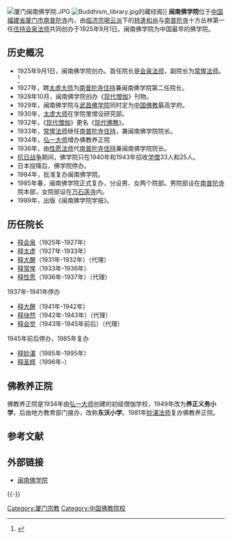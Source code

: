 {{Infobox University
|Name=闽南佛学院|
|EnglishName=
|SealImage=
|SealInfo＝
|Motto=
|Established=1925年9月1日
|Type=公立，宗教院校|
|President=
| President_title_1 ＝
| President_1 =
|Location={{PRC}}<br>[[福建省|福建省]][[厦门市|厦门市]][[南普陀寺|南普陀寺]]|
| Campus =
| AreaTotal =	
| Nickname =	
| Celebration = 	
| Mascot =	
| Telephone =
|Website=[http://www.nanputuo.com/nptxy/ 官网]
}}
[[File:厦门闽南佛学院.JPG|thumb]]
[[File:Buddhism_library.jpg|thumb]]的藏经阁]]
'''闽南佛学院'''位于[[中国|中国]][[福建省|福建省]][[厦门市|厦门市]][[南普陀寺|南普陀寺]]内，由[[临济宗|临济宗]][[喝云派|喝云派]]下的[[释转逢|转逢和尚]]与[[南普陀寺|南普陀寺]]十方丛林第一任[[住持|住持]][[释会泉|会泉法师]]共同创办于1925年9月1日。闽南佛学院为中国最早的佛学院。

== 历史概况 ==
*1925年9月1日，闽南佛学院创办。首任院长是[[释会泉|会泉法师]]，副院长为[[常惺法师|常惺法师]]。<ref>{{Cite web |url=http://www.nanputuo.com/nptxy/html/200612/1814264958008.html |title=民国时期的闽南佛学院，南普陀寺，于2011-10-13查阅 |accessdate=2011-10-12 |archive-date=2011-10-10 |archive-url=https://web.archive.org/web/20111010191550/http://www.nanputuo.com/nptxy/html/200612/1814264958008.html |dead-url=no }}</ref>
*1927年，聘[[释太虚|太虚大师]]为[[南普陀寺|南普陀寺]][[住持|住持]]兼闽南佛学院第二任院长。
*1928年10月，闽南佛学院创办《[[现代僧伽|现代僧伽]]》刊物。
*1929年，闽南佛学院与[[武昌佛学院|武昌佛学院]]同时定为[[中国佛教|中国佛教]]最高学府。
*1930年，[[释太虚|太虚大师]]在学院里增设研究部。
*1932年，《[[现代僧伽|现代僧伽]]》更名《[[现代佛教|现代佛教]]》。
*1933年，[[释常惺|常惺法师]]继任[[南普陀寺|南普陀寺]][[住持|住持]]，兼闽南佛学院院长。
*1934年，[[弘一|弘一大师]]增办佛教养正院
*1936年，由[[释性愿|性愿法师]]代[[南普陀寺|南普陀寺]][[住持|住持]]兼闽南佛学院院长。
*[[抗日战争|抗日战争]]期间，佛学院只在1940年和1943年招收[[学僧|学僧]]33人和25人。
*日本投降后，佛学院停办。
*1984年，批准复办闽南佛学院。
*1985年春，闽南佛学院正式复办，分设男、女两个院部。男院部设在[[南普陀寺|南普陀寺]]院本部，女院部设在[[万石莲寺|万石莲寺]]内。
*1989年，出版《闽南佛学院学报》。

==历任院长==
*[[释会泉|释会泉]]（1925年-1927年）
*[[释太虚|释太虚]]（1927年-1933年）
*[[释大醒|释大醒]]（1931年-1932年）（代理）
*[[释常惺|释常惺]]（1933年-1936年）
*[[释性愿|释性愿]]（1936年-1937年）（代理）
1937年-1941年停办
*[[释大醒|释大醒]]（1941年-1942年）
*[[释块然|释块然]]（1942年-1943年）（代理）
*[[释会觉|释会觉]]（1943年-1945年前后）（代理）
1945年前后停办，1985年复办
*[[释妙湛|释妙湛]]（1985年-1995年）
*[[释圣辉|释圣辉]]（1996年-）

==佛教养正院==
佛教养正院是1934年由[[弘一|弘一大师]]创建的初级僧伽学校，1949年改为'''养正义务小学'''，后由地方教育部门接办，改称'''东沃小学'''。1981年[[释妙湛|妙湛法师]]复办佛教养正院。

==参考文献==
{{reflist}}

== 外部链接 ==
*[http://www.nanputuo.com/nptxy/ 闽南佛学院] {{Wayback|url=http://www.nanputuo.com/nptxy/ |date=20071212234249 }}
{{-}}
{{中国内地宗教院校|state=collapsed}}

[[Category:厦门宗教|Category:厦门宗教]]
[[Category:中国佛教院校|Category:中国佛教院校]]